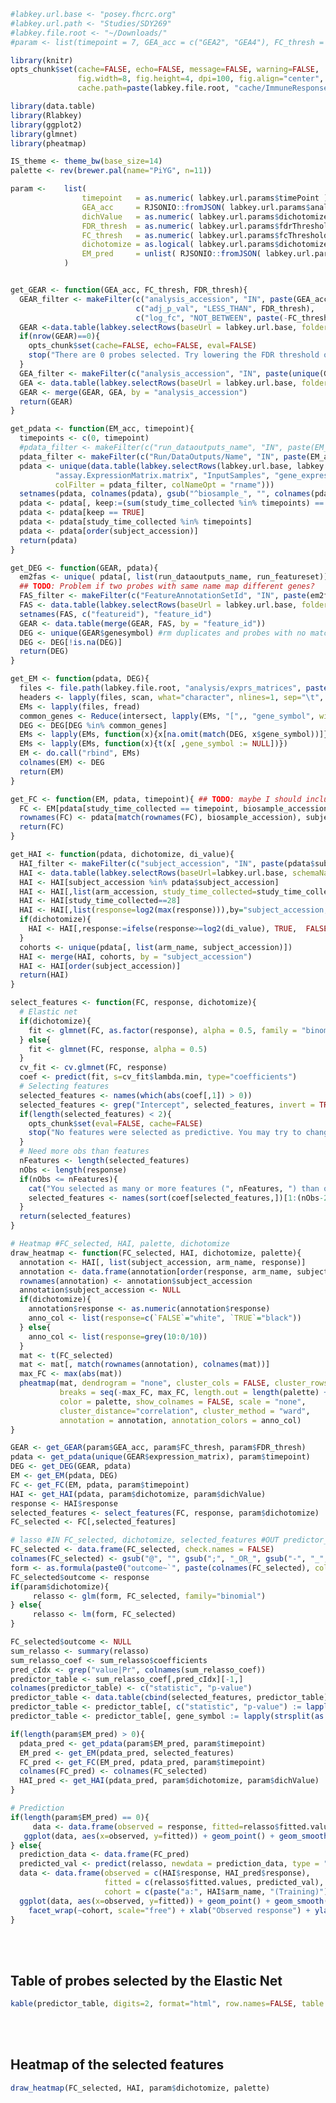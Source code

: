 ```r
#labkey.url.base <- "posey.fhcrc.org"
#labkey.url.path <- "Studies/SDY269"
#labkey.file.root <- "~/Downloads/"
#param <- list(timepoint = 7, GEA_acc = c("GEA2", "GEA4"), FC_thresh = 1, FDR_thresh = 0.1, dichotomize = FALSE, dichValue = 4)
```

```r
library(knitr)
opts_chunk$set(cache=FALSE, echo=FALSE, message=FALSE, warning=FALSE,
               fig.width=8, fig.height=4, dpi=100, fig.align="center",
               cache.path=paste(labkey.file.root, "cache/ImmuneResponsePredictor/", sep="/"))
```

```r
library(data.table)
library(Rlabkey)
library(ggplot2)
library(glmnet)
library(pheatmap)
```

```r
IS_theme <- theme_bw(base_size=14)
palette <- rev(brewer.pal(name="PiYG", n=11))
```

```r
param <-    list(
                timepoint   = as.numeric( labkey.url.params$timePoint ),
                GEA_acc     = RJSONIO::fromJSON( labkey.url.params$analysisAccession ),
                dichValue   = as.numeric( labkey.url.params$dichotomizeValue ),
                FDR_thresh  = as.numeric( labkey.url.params$fdrThreshold ),
                FC_thresh   = as.numeric( labkey.url.params$fcThreshold ),
                dichotomize = as.logical( labkey.url.params$dichotomize ),
                EM_pred     = unlist( RJSONIO::fromJSON( labkey.url.params$emTesting ) )
            )
```

```r
```

```r
get_GEAR <- function(GEA_acc, FC_thresh, FDR_thresh){
  GEAR_filter <- makeFilter(c("analysis_accession", "IN", paste(GEA_acc, collapse=";")),
                            c("adj_p_val", "LESS_THAN", FDR_thresh),
                            c("log_fc", "NOT_BETWEEN", paste(-FC_thresh, FC_thresh, sep=",")))
  GEAR <-data.table(labkey.selectRows(baseUrl = labkey.url.base, folderPath = labkey.url.path, schemaName = "lists", queryName = "gene_expression_analysis_results", colNameOpt="rname", colFilter=GEAR_filter))
  if(nrow(GEAR)==0){
    opts_chunk$set(cache=FALSE, echo=FALSE, eval=FALSE)
    stop("There are 0 probes selected. Try lowering the FDR threshold or the absolute log-FoldChange threshold.")
  }
  GEA_filter <- makeFilter(c("analysis_accession", "IN", paste(unique(GEAR$analysis_accession), collapse = ";")))
  GEA <- data.table(labkey.selectRows(baseUrl = labkey.url.base, folderPath = labkey.url.path, schemaName = "lists", queryName = "gene_expression_analysis", colNameOpt = "rname", colFilter = GEA_filter))
  GEAR <- merge(GEAR, GEA, by = "analysis_accession")
  return(GEAR)
}

get_pdata <- function(EM_acc, timepoint){
  timepoints <- c(0, timepoint)
  #pdata_filter <- makeFilter(c("run_dataoutputs_name", "IN", paste(EM_acc, collapse=";")))
  pdata_filter <- makeFilter(c("Run/DataOutputs/Name", "IN", paste(EM_acc, collapse=";")))
  pdata <- unique(data.table(labkey.selectRows(labkey.url.base, labkey.url.path, 
		  "assay.ExpressionMatrix.matrix", "InputSamples", "gene_expression_matrices", 
		  colFilter = pdata_filter, colNameOpt = "rname")))
  setnames(pdata, colnames(pdata), gsub("^biosample_", "", colnames(pdata)))
  pdata <- pdata[, keep:=(sum(study_time_collected %in% timepoints) == length(timepoints)), by="subject_accession"]
  pdata <- pdata[keep == TRUE]
  pdata <- pdata[study_time_collected %in% timepoints]
  pdata <- pdata[order(subject_accession)]
  return(pdata)
}

get_DEG <- function(GEAR, pdata){
  em2fas <- unique( pdata[, list(run_dataoutputs_name, run_featureset)])
  ## TODO: Problem if two probes with same name map different genes?
  FAS_filter <- makeFilter(c("FeatureAnnotationSetId", "IN", paste(em2fas$run_featureset, collapse = ";")))
  FAS <- data.table(labkey.selectRows(baseUrl = labkey.url.base, folderPath = labkey.url.path, schemaName="Microarray", queryName="FeatureAnnotation", colFilter = FAS_filter, colNameOpt = "rname", colSelect=c("featureid", "genesymbol")))
  setnames(FAS, c("featureid"), "feature_id")
  GEAR <- data.table(merge(GEAR, FAS, by = "feature_id"))
  DEG <- unique(GEAR$genesymbol) #rm duplicates and probes with no matches
  DEG <- DEG[!is.na(DEG)]
  return(DEG)
}

get_EM <- function(pdata, DEG){
  files <- file.path(labkey.file.root, "analysis/exprs_matrices", paste0(unique(pdata$run_dataoutputs_name), ".summary"))
  headers <- lapply(files, scan, what="character", nlines=1, sep="\t", quiet=TRUE)
  EMs <- lapply(files, fread)
  common_genes <- Reduce(intersect, lapply(EMs, "[",, "gene_symbol", with=FALSE))
  DEG <- DEG[DEG %in% common_genes]
  EMs <- lapply(EMs, function(x){x[na.omit(match(DEG, x$gene_symbol))]})
  EMs <- lapply(EMs, function(x){t(x[ ,gene_symbol := NULL])})
  EM <- do.call("rbind", EMs)
  colnames(EM) <- DEG
  return(EM)
}

get_FC <- function(EM, pdata, timepoint){ ## TODO: maybe I should include it in get_EM
  FC <- EM[pdata[study_time_collected == timepoint, biosample_accession], ] - EM[pdata[study_time_collected == 0, biosample_accession],]
  rownames(FC) <- pdata[match(rownames(FC), biosample_accession), subject_accession]
  return(FC)
}

get_HAI <- function(pdata, dichotomize, di_value){
  HAI_filter <- makeFilter(c("subject_accession", "IN", paste(pdata$subject_accession, collapse=";")))
  HAI <- data.table(labkey.selectRows(baseUrl=labkey.url.base, schemaName="study", folderPath=labkey.url.path, queryName ="hai", viewName = "", colNameOpt="rname", colFilter=HAI_filter))
  HAI <- HAI[subject_accession %in% pdata$subject_accession]
  HAI <- HAI[,list(arm_accession, study_time_collected=study_time_collected, response=value_reported/value_reported[study_time_collected==0]),by="virus_strain,subject_accession"]
  HAI <- HAI[study_time_collected==28]
  HAI <- HAI[,list(response=log2(max(response))),by="subject_accession,arm_accession"]
  if(dichotomize){
    HAI <- HAI[,response:=ifelse(response>=log2(di_value), TRUE,  FALSE)]
  }
  cohorts <- unique(pdata[, list(arm_name, subject_accession)])
  HAI <- merge(HAI, cohorts, by = "subject_accession")
  HAI <- HAI[order(subject_accession)]
  return(HAI)
}

select_features <- function(FC, response, dichotomize){
  # Elastic net
  if(dichotomize){
    fit <- glmnet(FC, as.factor(response), alpha = 0.5, family = "binomial") 
  } else{
    fit <- glmnet(FC, response, alpha = 0.5)
  }
  cv_fit <- cv.glmnet(FC, response)
  coef <- predict(fit, s=cv_fit$lambda.min, type="coefficients")
  # Selecting features
  selected_features <- names(which(abs(coef[,1]) > 0))
  selected_features <- grep("Intercept", selected_features, invert = TRUE, value = TRUE)
  if(length(selected_features) < 2){
    opts_chunk$set(eval=FALSE, cache=FALSE)
    stop("No features were selected as predictive. You may try to change the filtering criteria.")
  }
  # Need more obs than features
  nFeatures <- length(selected_features)
  nObs <- length(response)
  if(nObs <= nFeatures){
    cat("You selected as many or more features (", nFeatures, ") than observations (", nObs, ").\nThe", nObs-2, "most significant features will be kept.\n")
    selected_features <- names(sort(coef[selected_features,])[1:(nObs-2)])
  }
  return(selected_features)
}

# Heatmap #FC_selected, HAI, palette, dichotomize
draw_heatmap <- function(FC_selected, HAI, dichotomize, palette){
  annotation <- HAI[, list(subject_accession, arm_name, response)]
  annotation <- data.frame(annotation[order(response, arm_name, subject_accession)])
  rownames(annotation) <- annotation$subject_accession
  annotation$subject_accession <- NULL
  if(dichotomize){
    annotation$response <- as.numeric(annotation$response)
    anno_col <- list(response=c(`FALSE`="white", `TRUE`="black"))
  } else{
    anno_col <- list(response=grey(10:0/10))
  }
  mat <- t(FC_selected)
  mat <- mat[, match(rownames(annotation), colnames(mat))]
  max_FC <- max(abs(mat))
  pheatmap(mat, dendrogram = "none", cluster_cols = FALSE, cluster_rows = TRUE,
           breaks = seq(-max_FC, max_FC, length.out = length(palette) +1),
           color = palette, show_colnames = FALSE, scale = "none", 
           cluster_distance="correlation", cluster_method = "ward",
           annotation = annotation, annotation_colors = anno_col)
}
```


```r
GEAR <- get_GEAR(param$GEA_acc, param$FC_thresh, param$FDR_thresh)
pdata <- get_pdata(unique(GEAR$expression_matrix), param$timepoint)
DEG <- get_DEG(GEAR, pdata)
EM <- get_EM(pdata, DEG)
FC <- get_FC(EM, pdata, param$timepoint)
HAI <- get_HAI(pdata, param$dichotomize, param$dichValue)
response <- HAI$response
selected_features <- select_features(FC, response, param$dichotomize)
FC_selected <- FC[,selected_features]

# lasso #IN FC_selected, dichotomize, selected_features #OUT predictor_table
FC_selected <- data.frame(FC_selected, check.names = FALSE)
colnames(FC_selected) <- gsub("@", "", gsub(";", "_OR_", gsub("-", "_", colnames(FC_selected)))) # TODO: No need for @ / _OR_
form <- as.formula(paste0("outcome~`", paste(colnames(FC_selected), collapse="`+`"), sep="`"))
FC_selected$outcome <- response
if(param$dichotomize){
     relasso <- glm(form, FC_selected, family="binomial")
} else{
     relasso <- lm(form, FC_selected)
}

FC_selected$outcome <- NULL
sum_relasso <- summary(relasso)
sum_relasso_coef <- sum_relasso$coefficients
pred_cIdx <- grep("value|Pr", colnames(sum_relasso_coef))
predictor_table <- sum_relasso_coef[,pred_cIdx][-1,]
colnames(predictor_table) <- c("statistic", "p-value")
predictor_table <- data.table(cbind(selected_features, predictor_table))
predictor_table <- predictor_table[, c("statistic", "p-value") := lapply(.SD, function(X){ as.numeric(levels(X)[X])}), .SDcols = c("statistic", "p-value")]
predictor_table <- predictor_table[, gene_symbol := lapply(strsplit(as.character(selected_features), split=";"), function(X){ paste0('<a href="http://immunet-dev.princeton.edu/predictions/gene/?network=hipc_global&gene=', X, '" target="_blank">', X, '</a>', collapse=";")})]
```

```r
if(length(param$EM_pred) > 0){
  pdata_pred <- get_pdata(param$EM_pred, param$timepoint)
  EM_pred <- get_EM(pdata_pred, selected_features)
  FC_pred <- get_FC(EM_pred, pdata_pred, param$timepoint)
  colnames(FC_pred) <- colnames(FC_selected)
  HAI_pred <- get_HAI(pdata_pred, param$dichotomize, param$dichValue)
}
```

```r
# Prediction
if(length(param$EM_pred) == 0){
     data <- data.frame(observed = response, fitted=relasso$fitted.values)
   ggplot(data, aes(x=observed, y=fitted)) + geom_point() + geom_smooth(method="lm") + IS_theme
} else{
  prediction_data <- data.frame(FC_pred)
  predicted_val <- predict(relasso, newdata = prediction_data, type = "response")
  data <- data.frame(observed = c(HAI$response, HAI_pred$response),
                     fitted = c(relasso$fitted.values, predicted_val),
                     cohort = c(paste("a:", HAI$arm_name, "(Training)"), paste("b:", HAI_pred$arm_name, "(Testing)")))
  ggplot(data, aes(x=observed, y=fitted)) + geom_point() + geom_smooth(method="lm") + IS_theme +
    facet_wrap(~cohort, scale="free") + xlab("Observed response") + ylab("Predicted response")
}
```
<br><br>

## Table of probes selected by the Elastic Net
```r
kable(predictor_table, digits=2, format="html", row.names=FALSE, table.attr="id=\"res_table\"")
```
<br><br>

## Heatmap of the selected features
```r
draw_heatmap(FC_selected, HAI, param$dichotomize, palette)
```
